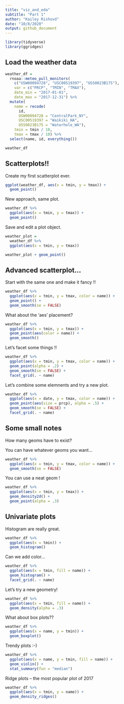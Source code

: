 ```yaml
---
title: "viz_and_eda"
subtitle: "Part 1" 
author: "Kailey Rishovd"
date: "10/8/2020"
output: github_document
---
```


```r
library(tidyverse)
library(ggridges)
```

## Load the weather data 

```r
weather_df = 
  rnoaa::meteo_pull_monitors(
    c("USW00094728", "USC00519397", "USS0023B17S"),
    var = c("PRCP", "TMIN", "TMAX"), 
    date_min = "2017-01-01",
    date_max = "2017-12-31") %>%
  mutate(
    name = recode(
      id, 
      USW00094728 = "CentralPark_NY", 
      USC00519397 = "Waikiki_HA",
      USS0023B17S = "Waterhole_WA"),
    tmin = tmin / 10,
    tmax = tmax / 10) %>%
  select(name, id, everything())

weather_df
```

## Scatterplots!! 

Create my first scatterplot ever. 

```r
ggplot(weather_df, aes(x = tmin, y = tmax)) + 
  geom_point()
```

New approach, same plot. 

```r
weather_df %>% 
  ggplot(aes(x = tmin, y = tmax)) + 
  geom_point()
```

Save and edit a plot object. 

```r
weather_plot = 
  weather_df %>% 
  ggplot(aes(x = tmin, y = tmax))

weather_plot + geom_point()
```

## Advanced scatterplot... 

Start with the same one and make it fancy !!

```r
weather_df %>% 
  ggplot(aes(x = tmin, y = tmax, color = name)) + 
  geom_point() + 
  geom_smooth(se = FALSE) 
```

What about the 'aes' placement? 

```r
weather_df %>% 
  ggplot(aes(x = tmin, y = tmax)) + 
  geom_point(aes(color = name)) + 
  geom_smooth()
```

Let's facet some things !! 

```r
weather_df %>% 
  ggplot(aes(x = tmin, y = tmax, color = name)) + 
  geom_point(alpha = .2) + 
  geom_smooth(se = FALSE) + 
  facet_grid(. ~ name)
```

Let's combine some elemnents and try a new plot. 

```r
weather_df %>% 
  ggplot(aes(x = date, y = tmax, color = name)) + 
  geom_point(aes(size = prcp), alpha = .5) + 
  geom_smooth(se = FALSE) +
  facet_grid(. ~ name)
```

## Some small notes 

How many geoms have to exist?

You can have whatever geoms you want... 

```r
weather_df %>% 
  ggplot(aes(x = tmin, y = tmax, color = name)) +
  geom_smooth(se = FALSE)
```

You can use a neat geom ! 

```r
weather_df %>% 
  ggplot(aes(x = tmin, y = tmax)) + 
  geom_density2d() +
  geom_point(alpha = .3)
```

## Univariate plots 

Histogram are really great. 

```r
weather_df %>% 
  ggplot(aes(x = tmin)) + 
  geom_histogram()
```

Can we add color... 

```r
weather_df %>% 
  ggplot(aes(x = tmin, fill = name)) + 
  geom_histogram() + 
  facet_grid(. ~ name)
```

Let's try a new geometry! 

```r
weather_df %>% 
  ggplot(aes(x = tmin, fill = name)) + 
  geom_density(alpha = .3)
```

What about box plots?? 

```r
weather_df %>% 
  ggplot(aes(x = name, y = tmin)) + 
  geom_boxplot()
```

Trendy plots :-) 

```r
weather_df %>% 
  ggplot(aes(x = name, y = tmin, fill = name)) +
  geom_violin() +
  stat_summary(fun = "median")
```

Ridge plots -- the most popular plot of 2017 

```r
weather_df %>% 
  ggplot(aes(x = tmin, y = name)) +
  geom_density_ridges()
```




